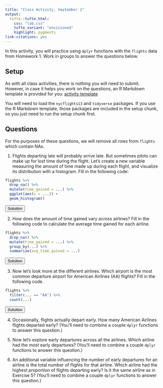 ```yaml
---
title: "Class Activity, September 1"
output: 
  tufte::tufte_html:
    css: "lab.css"
    tufte_variant: "envisioned"
    highlight: pygments
link-citations: yes
---
```


In this activity, you will practice using `dplyr` functions with the `flights` data from Homework 1. Work in groups to answer the questions below.

## Setup

As with all class activities, there is nothing you will need to submit. However, in case it helps you work on the questions, an R Markdown template is provided for you: [activity template](https://sta112-f21.github.io/class_activities/ca_lecture_5_template.Rmd)

You will need to load the `nycflights13` and `tidyverse` packages. If you use the R Markdown template, those packages are included in the setup chunk, so you just need to run the setup chunk first.

## Questions

For the purposes of these questions, we will remove all rows from `flights` which contain NAs.

1. Flights departing late will probably arrive late. But sometimes pilots can make up for lost time during the flight. Let's create a new variable measuring the amount of time made up during each flight, and visualize its distribution with a histogram. Fill in the following code:

```r
flights %>%
  drop_na() %>%
  mutate(time_gained = ...) %>%
  ggplot(aes(x = ...)) +
  geom_histogram()
```

<SCRIPT>
function ShowAndHide(divid) {
    var x = document.getElementById(divid);
    if (x.style.display == 'none') {
        x.style.display = 'block';
    } else {
        x.style.display = 'none';
    }
}
</SCRIPT>

<BUTTON ONCLICK="ShowAndHide('q1_solution')">Solution</BUTTON>

<DIV ID="q1_solution" STYLE="display:none">
```r
flights %>%
  drop_na() %>%
  mutate(time_gained = dep_delay - arr_delay) %>%
  ggplot(aes(x = time_gained)) +
  geom_histogram()
```
</DIV>

2. How does the amount of time gained vary across airlines? Fill in the following code to calculate the average time gained for each airline.

```r
flights %>%
  drop_na() %>%
  mutate(time_gained = ...) %>%
  group_by(...) %>%
  summarize(avg_time_gained = ...)
```

<BUTTON ONCLICK="ShowAndHide('q2_solution')">Solution</BUTTON>

<DIV ID="q2_solution" STYLE="display:none">
```r
flights %>%
  drop_na() %>%
  mutate(time_gained = dep_delay - arr_delay) %>%
  group_by(carrier) %>%
  summarize(avg_time_gained = mean(time_gained))
```
</DIV>

3. Now let's look more at the different airlines. Which airport is the most common departure airport for American Airlines (AA) flights? Fill in the following code.

```r
flights %>%
  filter(... == "AA") %>%
  count(...)
```

<BUTTON ONCLICK="ShowAndHide('q3_solution')">Solution</BUTTON>

<DIV ID="q3_solution" STYLE="display:none">
```r
flights %>%
  filter(carrier == "AA") %>%
  count(origin)
```
</DIV>

4. Occasionally, flights actually depart early. How many American Airlines flights departed early? (You'll need to combine a couple `dplyr` functions to answer this question.)

5. Now let's explore early departures across all the airlines. Which airline had the *most* early departures? (You'll need to combine a couple `dplyr` functions to answer this question.)

6. An additional variable influencing the number of early departures for an airline is the total number of flights for that airline. Which airline had the highest *proportion* of flights departing early? Is it the same airline as in Exercise 5? (You'll need to combine a couple `dplyr` functions to answer this question.)